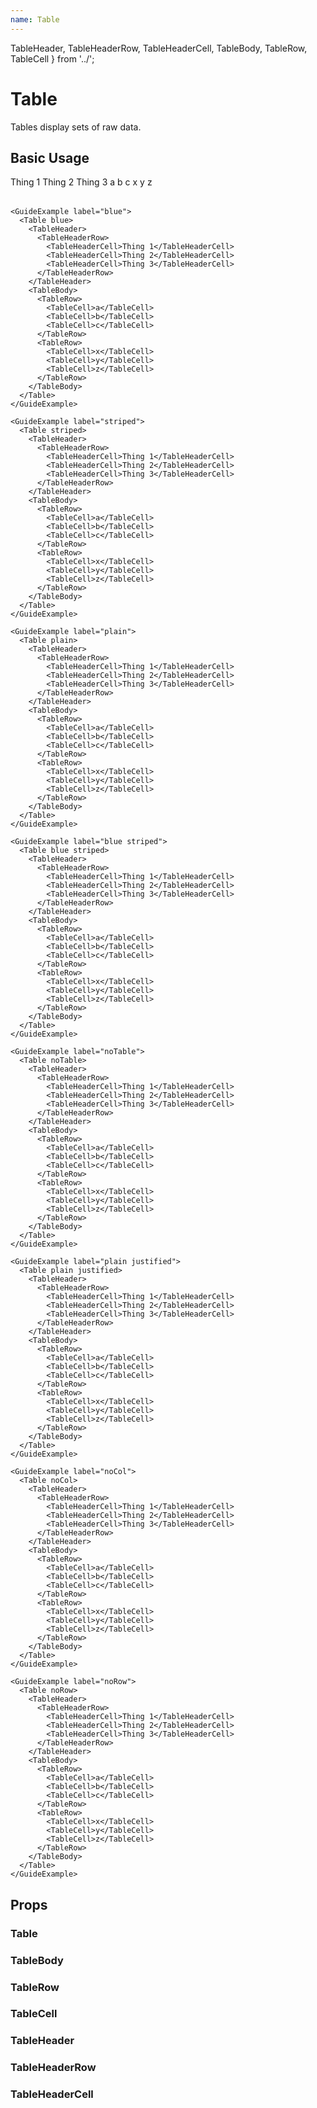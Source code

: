 ```yaml
---
name: Table
---
```



  TableHeader,
  TableHeaderRow,
  TableHeaderCell,
  TableBody,
  TableRow,
  TableCell
} from '../';

# Table

Tables display sets of raw data.

## Basic Usage

<Playground>
  <div>
    <GuideExample>
      <Table>
        <TableHeader>
          <TableHeaderRow>
            <TableHeaderCell>Thing 1</TableHeaderCell>
            <TableHeaderCell>Thing 2</TableHeaderCell>
            <TableHeaderCell>Thing 3</TableHeaderCell>
          </TableHeaderRow>
        </TableHeader>
        <TableBody>
          <TableRow>
            <TableCell>a</TableCell>
            <TableCell>b</TableCell>
            <TableCell>c</TableCell>
          </TableRow>
          <TableRow>
            <TableCell>x</TableCell>
            <TableCell>y</TableCell>
            <TableCell>z</TableCell>
          </TableRow>
        </TableBody>
      </Table>
    </GuideExample>

    <GuideExample label="blue">
      <Table blue>
        <TableHeader>
          <TableHeaderRow>
            <TableHeaderCell>Thing 1</TableHeaderCell>
            <TableHeaderCell>Thing 2</TableHeaderCell>
            <TableHeaderCell>Thing 3</TableHeaderCell>
          </TableHeaderRow>
        </TableHeader>
        <TableBody>
          <TableRow>
            <TableCell>a</TableCell>
            <TableCell>b</TableCell>
            <TableCell>c</TableCell>
          </TableRow>
          <TableRow>
            <TableCell>x</TableCell>
            <TableCell>y</TableCell>
            <TableCell>z</TableCell>
          </TableRow>
        </TableBody>
      </Table>
    </GuideExample>

    <GuideExample label="striped">
      <Table striped>
        <TableHeader>
          <TableHeaderRow>
            <TableHeaderCell>Thing 1</TableHeaderCell>
            <TableHeaderCell>Thing 2</TableHeaderCell>
            <TableHeaderCell>Thing 3</TableHeaderCell>
          </TableHeaderRow>
        </TableHeader>
        <TableBody>
          <TableRow>
            <TableCell>a</TableCell>
            <TableCell>b</TableCell>
            <TableCell>c</TableCell>
          </TableRow>
          <TableRow>
            <TableCell>x</TableCell>
            <TableCell>y</TableCell>
            <TableCell>z</TableCell>
          </TableRow>
        </TableBody>
      </Table>
    </GuideExample>

    <GuideExample label="plain">
      <Table plain>
        <TableHeader>
          <TableHeaderRow>
            <TableHeaderCell>Thing 1</TableHeaderCell>
            <TableHeaderCell>Thing 2</TableHeaderCell>
            <TableHeaderCell>Thing 3</TableHeaderCell>
          </TableHeaderRow>
        </TableHeader>
        <TableBody>
          <TableRow>
            <TableCell>a</TableCell>
            <TableCell>b</TableCell>
            <TableCell>c</TableCell>
          </TableRow>
          <TableRow>
            <TableCell>x</TableCell>
            <TableCell>y</TableCell>
            <TableCell>z</TableCell>
          </TableRow>
        </TableBody>
      </Table>
    </GuideExample>

    <GuideExample label="blue striped">
      <Table blue striped>
        <TableHeader>
          <TableHeaderRow>
            <TableHeaderCell>Thing 1</TableHeaderCell>
            <TableHeaderCell>Thing 2</TableHeaderCell>
            <TableHeaderCell>Thing 3</TableHeaderCell>
          </TableHeaderRow>
        </TableHeader>
        <TableBody>
          <TableRow>
            <TableCell>a</TableCell>
            <TableCell>b</TableCell>
            <TableCell>c</TableCell>
          </TableRow>
          <TableRow>
            <TableCell>x</TableCell>
            <TableCell>y</TableCell>
            <TableCell>z</TableCell>
          </TableRow>
        </TableBody>
      </Table>
    </GuideExample>

    <GuideExample label="noTable">
      <Table noTable>
        <TableHeader>
          <TableHeaderRow>
            <TableHeaderCell>Thing 1</TableHeaderCell>
            <TableHeaderCell>Thing 2</TableHeaderCell>
            <TableHeaderCell>Thing 3</TableHeaderCell>
          </TableHeaderRow>
        </TableHeader>
        <TableBody>
          <TableRow>
            <TableCell>a</TableCell>
            <TableCell>b</TableCell>
            <TableCell>c</TableCell>
          </TableRow>
          <TableRow>
            <TableCell>x</TableCell>
            <TableCell>y</TableCell>
            <TableCell>z</TableCell>
          </TableRow>
        </TableBody>
      </Table>
    </GuideExample>

    <GuideExample label="plain justified">
      <Table plain justified>
        <TableHeader>
          <TableHeaderRow>
            <TableHeaderCell>Thing 1</TableHeaderCell>
            <TableHeaderCell>Thing 2</TableHeaderCell>
            <TableHeaderCell>Thing 3</TableHeaderCell>
          </TableHeaderRow>
        </TableHeader>
        <TableBody>
          <TableRow>
            <TableCell>a</TableCell>
            <TableCell>b</TableCell>
            <TableCell>c</TableCell>
          </TableRow>
          <TableRow>
            <TableCell>x</TableCell>
            <TableCell>y</TableCell>
            <TableCell>z</TableCell>
          </TableRow>
        </TableBody>
      </Table>
    </GuideExample>

    <GuideExample label="noCol">
      <Table noCol>
        <TableHeader>
          <TableHeaderRow>
            <TableHeaderCell>Thing 1</TableHeaderCell>
            <TableHeaderCell>Thing 2</TableHeaderCell>
            <TableHeaderCell>Thing 3</TableHeaderCell>
          </TableHeaderRow>
        </TableHeader>
        <TableBody>
          <TableRow>
            <TableCell>a</TableCell>
            <TableCell>b</TableCell>
            <TableCell>c</TableCell>
          </TableRow>
          <TableRow>
            <TableCell>x</TableCell>
            <TableCell>y</TableCell>
            <TableCell>z</TableCell>
          </TableRow>
        </TableBody>
      </Table>
    </GuideExample>

    <GuideExample label="noRow">
      <Table noRow>
        <TableHeader>
          <TableHeaderRow>
            <TableHeaderCell>Thing 1</TableHeaderCell>
            <TableHeaderCell>Thing 2</TableHeaderCell>
            <TableHeaderCell>Thing 3</TableHeaderCell>
          </TableHeaderRow>
        </TableHeader>
        <TableBody>
          <TableRow>
            <TableCell>a</TableCell>
            <TableCell>b</TableCell>
            <TableCell>c</TableCell>
          </TableRow>
          <TableRow>
            <TableCell>x</TableCell>
            <TableCell>y</TableCell>
            <TableCell>z</TableCell>
          </TableRow>
        </TableBody>
      </Table>
    </GuideExample>

  </div>

</Playground>

## Props

### Table
<PropsTable of={Table} />

### TableBody
<PropsTable of={TableBody} />

### TableRow
<PropsTable of={TableRow} />

### TableCell
<PropsTable of={TableCell} />

### TableHeader
<PropsTable of={TableHeader} />

### TableHeaderRow
<PropsTable of={TableHeaderRow} />

### TableHeaderCell
<PropsTable of={TableHeaderCell} />

